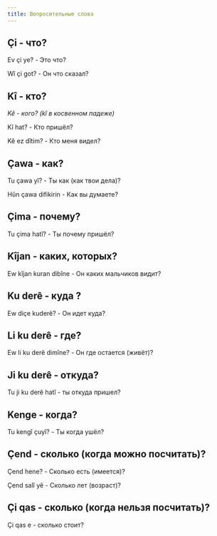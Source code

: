 ```yaml
---
title: Вопросительные слова
---
```


## Çi - что?

Ev çi ye? - Это что?

Wî çi got? - Он что сказал?

## Kî - кто?

_Kê - кого? (kî в  косвенном падеже)_

Kî hat? - Кто пришёл?

Kê ez dîtim? - Кто меня видел?

## Çawa - как?

Tu çawa yî? - Ты как (как твои дела)?

Hûn çawa difikirin - Как вы думаете?

## Çima - почему?

Tu çima hatî? - Ты почему пришёл?

## Kîjan - каких, которых?

Ew kîjan kuran dibîne - Он каких мальчиков видит?

## Ku derê - куда ?

Ew diçe kuderê? - Он идет куда?

## Li ku derê - где?

Ew li ku derê dimîne? - Он где остается (живёт)?

## Ji ku derê - откуда?

Tu ji ku derê hatî - ты откуда пришел?

## Kenge - когда?

Tu kengî çuyî? - Ты когда ушёл?

## Çend - сколько (когда можно посчитать)?

Çend hene? - Сколько есть (имеется)?

Çend salî yê - Сколько лет (возраст)?

## Çi qas - сколько (когда нельзя посчитать)?

Çi qas e - сколько стоит?